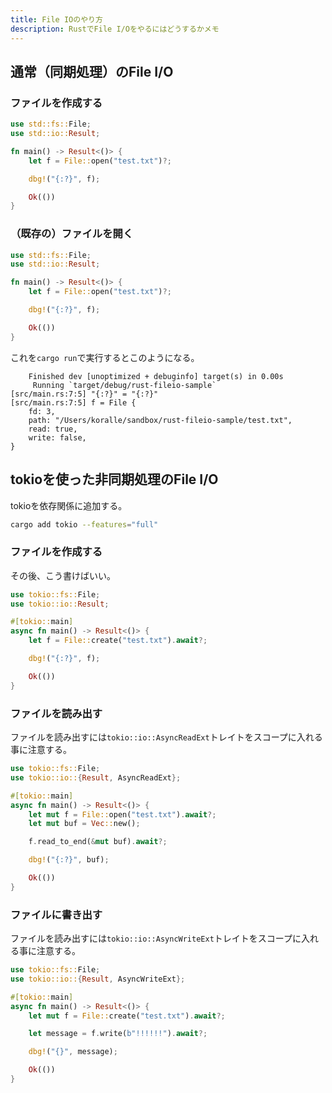 ```yaml
---
title: File IOのやり方
description: RustでFile I/Oをやるにはどうするかメモ
---
```


## 通常（同期処理）のFile I/O

### ファイルを作成する

```rust
use std::fs::File;
use std::io::Result;

fn main() -> Result<()> {
    let f = File::open("test.txt")?;

    dbg!("{:?}", f);

    Ok(())
}
```

### （既存の）ファイルを開く

```rust
use std::fs::File;
use std::io::Result;

fn main() -> Result<()> {
    let f = File::open("test.txt")?;

    dbg!("{:?}", f);

    Ok(())
}
```

これを`cargo run`で実行するとこのようになる。

```shell
    Finished dev [unoptimized + debuginfo] target(s) in 0.00s
     Running `target/debug/rust-fileio-sample`
[src/main.rs:7:5] "{:?}" = "{:?}"
[src/main.rs:7:5] f = File {
    fd: 3,
    path: "/Users/koralle/sandbox/rust-fileio-sample/test.txt",
    read: true,
    write: false,
}
```

## tokioを使った非同期処理のFile I/O

tokioを依存関係に追加する。

```bash
cargo add tokio --features="full"
```

### ファイルを作成する

その後、こう書けばいい。

```rust
use tokio::fs::File;
use tokio::io::Result;

#[tokio::main]
async fn main() -> Result<()> {
    let f = File::create("test.txt").await?;

    dbg!("{:?}", f);

    Ok(())
}
```

### ファイルを読み出す

ファイルを読み出すには`tokio::io::AsyncReadExt`トレイトをスコープに入れる事に注意する。

```rust
use tokio::fs::File;
use tokio::io::{Result, AsyncReadExt};

#[tokio::main]
async fn main() -> Result<()> {
    let mut f = File::open("test.txt").await?;
    let mut buf = Vec::new();

    f.read_to_end(&mut buf).await?;

    dbg!("{:?}", buf);

    Ok(())
}
```

### ファイルに書き出す

ファイルを読み出すには`tokio::io::AsyncWriteExt`トレイトをスコープに入れる事に注意する。

```rust
use tokio::fs::File;
use tokio::io::{Result, AsyncWriteExt};

#[tokio::main]
async fn main() -> Result<()> {
    let mut f = File::create("test.txt").await?;

    let message = f.write(b"!!!!!!").await?;

    dbg!("{}", message);

    Ok(())
}
```
